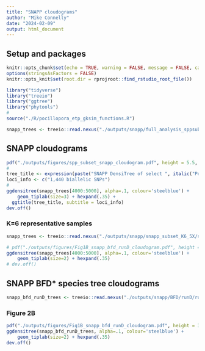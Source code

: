 ```yaml
---
title: "SNAPP cloudograms"
author: "Mike Connelly"
date: "2024-02-09"
output: html_document
---
```

## Setup and packages
```r
knitr::opts_chunk$set(echo = TRUE, warning = FALSE, message = FALSE, cache = TRUE)
options(stringsAsFactors = FALSE)
knitr::opts_knit$set(root.dir = rprojroot::find_rstudio_root_file())
```
```r
library("tidyverse")
library("treeio")
library("ggtree")
library("phytools")
# 
source("./R/pocillopora_etp_gksim_functions.R")
```
```r
snapp_trees <- treeio::read.nexus("./outputs/snapp/full_analysis_sppsubset_snapp/snap.trees")
```

## SNAPP cloudograms
```r
pdf("./outputs/figures/spp_subset_snapp_cloudogram.pdf", height = 5.5, width = 8.5)
#
tree_title <- expression(paste("SNAPP DensiTree of select ", italic("Pocillopora"), " samples"))
loci_info <- c("1,440 biallelic SNPs")
#
ggdensitree(snapp_trees[4000:5000], alpha=.1, colour='steelblue') + 
    geom_tiplab(size=3) + hexpand(.35) + 
  ggtitle(tree_title, subtitle = loci_info)
dev.off()
```

### K=6 representative samples
```r
snapp_trees <- treeio::read.nexus("./outputs/snapp/snapp_subset_K6_5X/snap.trees")
```
```r
# pdf("./outputs/figures/Fig1B_snapp_bfd_runD_cloudogram.pdf", height = 3, width = 2.05)
ggdensitree(snapp_trees[4000:5000], alpha=.1, colour='steelblue') + 
    geom_tiplab(size=2) + hexpand(.35)
# dev.off()
```


## SNAPP BFD* species tree cloudograms
```r
snapp_bfd_runD_trees <- treeio::read.nexus("./outputs/snapp/BFD/runD/runD.snap.trees")
```

### Figure 2B
```r
pdf("./outputs/figures/Fig1B_snapp_bfd_runD_cloudogram.pdf", height = 3, width = 2.05)
ggdensitree(snapp_bfd_runD_trees, alpha=.1, colour='steelblue') + 
    geom_tiplab(size=2) + hexpand(.35)
dev.off()
```

